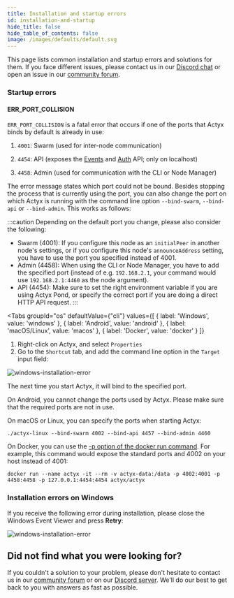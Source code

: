 ```yaml
---
title: Installation and startup errors
id: installation-and-startup
hide_title: false
hide_table_of_contents: false
image: /images/defaults/default.svg
---
```


This page lists common installation and startup errors and solutions for them. If you face different issues, please contact us in our [Discord chat](https://discord.gg/262yJhc) or open an issue in our [community forum](https://community.actyx.com/).

### Startup errors

#### ERR_PORT_COLLISION

`ERR_PORT_COLLISION` is a fatal error that occurs if one of the ports that Actyx binds by default is already in use:

1. `4001`: Swarm (used for inter-node communication)

3. `4454`: API (exposes the [Events](../../reference/events-api) and [Auth](../../reference/auth-api) API; only on localhost)

4. `4458`: Admin (used for communication with the CLI or Node Manager)

The error message states which port could not be bound.
Besides stopping the process that is currently using the port, you can also change the port on which Actyx is running with the command line option `--bind-swarm`, `--bind-api` or `--bind-admin`.
This works as follows:

:::caution
Depending on the default port you change, please also consider the following:
- Swarm (4001): If you configure this node as an `initialPeer` in another node's settings, or if you configure this node's `announceAddress` setting, you have to use the port you specified instead of 4001.
- Admin (4458): When using the CLI or Node Manager, you have to add the specified port (instead of e.g. `192.168.2.1`, your command would use `192.168.2.1:4460` as the node argument).
- API (4454): Make sure to set the right environment variable if you are using Actyx Pond, or specify the correct port if you are doing a direct HTTP API request.
:::


<Tabs
  groupId="os"
  defaultValue={"cli"}
  values={[
    { label: 'Windows', value: 'windows' },
    { label: 'Android', value: 'android' },
    { label: 'macOS/Linux', value: 'macos' },
    { label: 'Docker', value: 'docker' }
  ]}
>


<TabItem value="windows">

1. Right-click on Actyx, and select `Properties`
2. Go to the `Shortcut` tab, and add the command line option in the `Target` input field:

![windows-installation-error](../../../images/how-to/troubleshooting/windows-change-port.png)

The next time you start Actyx, it will bind to the specified port.

</TabItem>
<TabItem value="android">

On Android, you cannot change the ports used by Actyx. Please make sure that the required ports are not in use.

</TabItem>
<TabItem value="macos">

On macOS or Linux, you can specify the ports when starting Actyx:

```text
./actyx-linux --bind-swarm 4002 --bind-api 4457 --bind-admin 4460
```

</TabItem>
<TabItem value="docker">

On Docker, you can use the [-p option of the docker run command](https://docs.docker.com/engine/reference/run/#expose-incoming-ports). For example, this command would expose the standard ports and 4002 on your host instead of 4001:

```text
docker run --name actyx -it --rm -v actyx-data:/data -p 4002:4001 -p 4458:4458 -p 127.0.0.1:4454:4454 actyx/actyx
```

</TabItem>
</Tabs>

### Installation errors on Windows

If you receive the following error during installation, please close the Windows Event Viewer and press **Retry**:

![windows-installation-error](../../../images/how-to/local-development/windows-installation-error.png)

## Did not find what you were looking for?

If you couldn't a solution to your problem, please don't hesitate to contact us in our [community forum](https://community.actyx.com) or on our [Discord server](https://discord.gg/262yJhc). We'll do our best to get back to you with answers as fast as possible.
